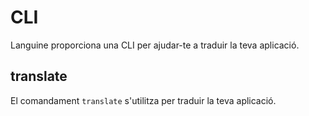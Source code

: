 # CLI

Languine proporciona una CLI per ajudar-te a traduir la teva aplicació.

## translate

El comandament `translate` s'utilitza per traduir la teva aplicació.

